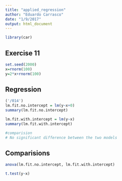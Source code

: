```yaml
---
title: "applied_regression"
author: "Eduardo Carrasco"
date: "1/9/2017"
output: html_document
---
```


```r
library(car)
```
## Exercise 11
```r
set.seed(2000)
x=rnorm(100)
y=2*x+rnorm(100)
```
## Regression
```r
('/014')
lm.fit.no.intercept = lm(y~x+0)
summary(lm.fit.no.intercept)

lm.fit.with.intercept = lm(y~x)
summary(lm.fit.with.intercept)

#comparision
# No significant difference between the two models
```
## Comparisions
```r
anova(lm.fit.no.intercept, lm.fit.with.intercept)

t.test(y~x)
```
